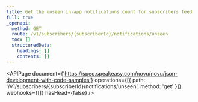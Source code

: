 ```yaml
---
title: Get the unseen in-app notifications count for subscribers feed
full: true
_openapi:
  method: GET
  route: /v1/subscribers/{subscriberId}/notifications/unseen
  toc: []
  structuredData:
    headings: []
    contents: []
---
```


<APIPage
  document={'https://spec.speakeasy.com/novu/novu/json-development-with-code-samples'}
  operations={[{ path: '/v1/subscribers/{subscriberId}/notifications/unseen', method: 'get' }]}
  webhooks={[]}
  hasHead={false}
/>
